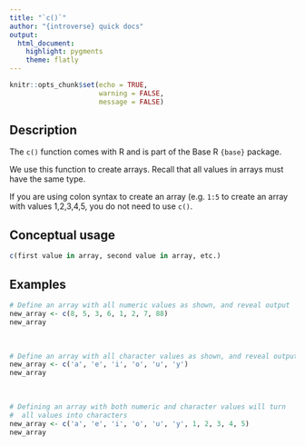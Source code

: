 ```yaml
---
title: "`c()`"
author: "{introverse} quick docs"
output: 
  html_document:
    highlight: pygments
    theme: flatly
---
```



```r
knitr::opts_chunk$set(echo = TRUE, 
                      warning = FALSE, 
                      message = FALSE)
```


## Description

The `c()` function comes with R and is part of the Base R `{base}` package.
  
We use this function to create arrays. Recall that all values in arrays must have the same type. 

If you are using colon syntax to create an array (e.g. `1:5` to create an array with values 1,2,3,4,5, you do not need to use `c()`.


## Conceptual usage 

```r
c(first value in array, second value in array, etc.)
```

## Examples


```r
# Define an array with all numeric values as shown, and reveal output
new_array <- c(8, 5, 3, 6, 1, 2, 7, 88)
new_array
```

<br>

```r
# Define an array with all character values as shown, and reveal output
new_array <- c('a', 'e', 'i', 'o', 'u', 'y')
new_array
```

<br>

```r
# Defining an array with both numeric and character values will turn
#  all values into characters
new_array <- c('a', 'e', 'i', 'o', 'u', 'y', 1, 2, 3, 4, 5)
new_array
```

